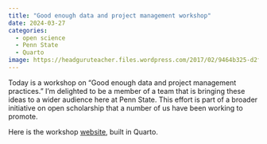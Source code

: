 ```yaml
---
title: "Good enough data and project management workshop"
date: 2024-03-27
categories:
  - open science
  - Penn State
  - Quarto
image: https://headguruteacher.files.wordpress.com/2017/02/9464b325-d2f4-4604-8258-82093bf93af6.jpg
---
```


Today is a workshop on "Good enough data and project management practices."
I'm delighted to be a member of a team that is bringing these ideas to a wider audience here at Penn State.
This effort is part of a broader initiative on open scholarship that a number of us have been working to promote.

Here is the workshop [website](https://penn-state-open-science/data-mgmt-2024), built in Quarto.
